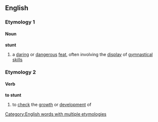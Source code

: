 ==English==
===Etymology 1===
====Noun====
'''stunt'''
# a [[dare|daring]] or [[dangerous]] [[feat]], often involving the [[display]] of [[gymnastical]] [[skill]]s
===Etymology 2===
====Verb====
'''to stunt'''
# to [[check]] the [[growth]] or [[development]] of
[[Category:English words with multiple etymologies]]